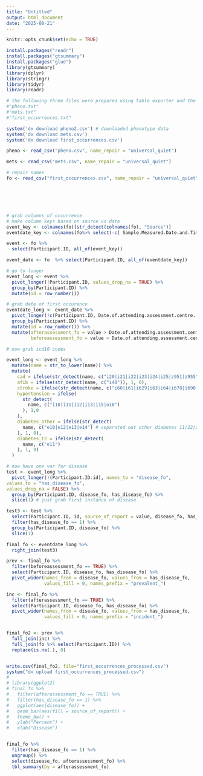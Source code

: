 ```yaml
---
title: "Untitled"
output: html_document
date: "2025-08-21"
---
```


```r
knitr::opts_chunk$set(echo = TRUE)

install.packages("readr")
install.packages("gtsummary")
install.packages("glue")
library(gtsummary)
library(dplyr)
library(stringr)
library(tidyr)
library(readr)
```

```r

# the following three files were prepared using table exporter and the .txt files
#"pheno.txt"
#"mets.txt"
#"first_occurrences.txt"

system('dx download pheno2.csv') # downloaded phenotype data
system('dx download mets.csv')
system('dx download first_occurrences.csv') 

pheno <- read_csv("pheno.csv", name_repair = "universal_quiet")

mets <- read_csv("mets.csv", name_repair = "universal_quiet")

# repair names
fo <- read_csv("first_occurrences.csv", name_repair = "universal_quiet") 






# grab columns of occurrence
# make column keys based on source vs date
event_key <- colnames(fo)[str_detect(colnames(fo), "Source")]
eventdate_key <- colnames(fo%>% select(-c( Sample.Measured.Date.and.Time...Instance.0)))[str_detect(colnames(fo%>% select(-c(Sample.Measured.Date.and.Time...Instance.0))), "Date")]

event <- fo %>%
  select(Participant.ID, all_of(event_key))

event_date <- fo  %>% select(Participant.ID, all_of(eventdate_key))

# go to longer
event_long <- event %>%
  pivot_longer(!Participant.ID, values_drop_na = TRUE) %>%
  group_by(Participant.ID) %>%
  mutate(id = row_number())

# grab date of first occurence
eventdate_long <- event_date %>%
  pivot_longer(!c(Participant.ID, Date.of.attending.assessment.centre...Instance.0), values_drop_na = TRUE) %>%
  group_by(Participant.ID) %>%
  mutate(id = row_number()) %>%
  mutate(afterassessment_fo = value > Date.of.attending.assessment.centre...Instance.0,
         beforeassessment_fo = value < Date.of.attending.assessment.centre...Instance.0)

# now grab icd10 codes

event_long <- event_long %>%
  mutate(name = str_to_lower(name)) %>%
  mutate(
    cad = ifelse(str_detect(name, c("i20|i21|i22|i23|i24|i25|z951|z955")),1,0),
    afib = ifelse(str_detect(name, c("i48")), 1, 0),
    stroke = ifelse(str_detect(name, c("i60|i61|i629|i63|i64|i678|i690|i693|g951|h341|h342|s066")),1,0),
    hypertension = ifelse(
      str_detect(
        name, c("i10|i11|i12|i13|i15|o10")
      ), 1,0
    ),
    diabetes_other = ifelse(str_detect(
      name, c("e10|e12|e13|e14") # separated out other diabetes 11/22/23
    ), 1, 0),
    diabetes_t2 = ifelse(str_detect(
      name, c("e11")
    ), 1, 0)
  )

# now have one var for disease
test <- event_long %>%
  pivot_longer(!(Participant.ID:id), names_to = "disease_fo", 
values_to = "has_disease_fo",
values_drop_na = FALSE) %>%
  group_by(Participant.ID, disease_fo, has_disease_fo) %>%
  slice(1) # just grab first instance of disease

test3 <- test %>%
  select(Participant.ID, id, source_of_report = value, disease_fo, has_disease_fo) %>%
  filter(has_disease_fo == 1) %>%
  group_by(Participant.ID, disease_fo) %>%
  slice(1)

final_fo <- eventdate_long %>%
  right_join(test3)

prev <- final_fo %>%
  filter(beforeassessment_fo == TRUE) %>%
  select(Participant.ID, disease_fo, has_disease_fo) %>%
  pivot_wider(names_from = disease_fo, values_from = has_disease_fo,
              values_fill = 0, names_prefix = "prevalent_")

inc <- final_fo %>%
  filter(afterassessment_fo == TRUE) %>%
  select(Participant.ID, disease_fo, has_disease_fo) %>%
  pivot_wider(names_from = disease_fo, values_from = has_disease_fo,
              values_fill = 0, names_prefix = "incident_")


final_fo2 <- prev %>%
  full_join(inc) %>%
  full_join(fo %>% select(Participant.ID)) %>%
  replace(is.na(.), 0)


write.csv(final_fo2, file="first_occurrences_processed.csv")
system("dx upload first_occurrences_processed.csv")
# 
# library(ggplot2)
# final_fo %>%
#   filter(afterassessment_fo == TRUE) %>%
#   filter(has_disease_fo == 1) %>%
#   ggplot(aes(disease_fo)) +
#   geom_bar(aes(fill = source_of_report)) +
#   theme_bw() +
#   ylab("Percent") +
#   xlab("Disease")


final_fo %>%
  filter(has_disease_fo == 1) %>%
  ungroup() %>%
  select(disease_fo, afterassessment_fo) %>%
  tbl_summary(by = afterassessment_fo)
```




